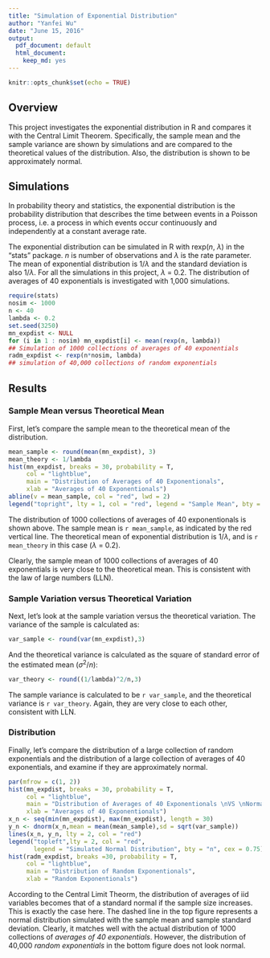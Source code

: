 ```yaml
---
title: "Simulation of Exponential Distribution"
author: "Yanfei Wu"
date: "June 15, 2016"
output:
  pdf_document: default
  html_document:
    keep_md: yes
---
```


```r
knitr::opts_chunk$set(echo = TRUE)
```

## Overview  
This project investigates the exponential distribution in R and compares it with the Central Limit Theorem. Specifically, the sample mean and the sample variance are shown by simulations and are compared to the theoretical values of the distribution. Also, the distribution is shown to be approximately normal.  

## Simulations  
In probability theory and statistics, the exponential distribution is the probability distribution that describes the time between events in a Poisson process, i.e. a process in which events occur continuously and independently at a constant average rate.  

The exponential distribution can be simulated in R with rexp($n$, $\lambda$) in the "stats" package. $n$ is number of observations and $\lambda$ is the rate parameter. The mean of exponential distribution is $1/\lambda$ and the standard deviation is also $1/\lambda$. For all the simulations in this project, $\lambda$ = 0.2. The distribution of averages of 40 exponentials is investigated with 1,000 simulations. 
```r
require(stats)
nosim <- 1000
n <- 40
lambda <- 0.2
set.seed(3250)
mn_expdist <- NULL
for (i in 1 : nosim) mn_expdist[i] <- mean(rexp(n, lambda))
## Simulation of 1000 collections of averages of 40 exponentials
radm_expdist <- rexp(n*nosim, lambda)
## simulation of 40,000 collections of random exponentials
```  
## Results  
### Sample Mean versus Theoretical Mean  
First, let's compare the sample mean to the theoretical mean of the distribution.  
```r
mean_sample <- round(mean(mn_expdist), 3)
mean_theory <- 1/lambda
hist(mn_expdist, breaks = 30, probability = T,
     col = "lightblue",
     main = "Distribution of Averages of 40 Exponentionals",
     xlab = "Averages of 40 Exponentionals")
abline(v = mean_sample, col = "red", lwd = 2)
legend("topright", lty = 1, col = "red", legend = "Sample Mean", bty = "n")
```  
The distribution of 1000 collections of averages of 40 exponentionals is shown above. The sample mean is `r mean_sample`, as indicated by the red vertical line. The theoretical mean of exponential distribution is $1/\lambda$, and is `r mean_theory` in this case ($\lambda$ = 0.2).  

Clearly, the sample mean of 1000 collections of averages of 40 exponentials is very close to the theoretical mean. This is consistent with the law of large numbers (LLN).  

### Sample Variation versus Theoretical Variation  
Next, let's look at the sample variation versus the theoretical variation. The variance of the sample is calculated as:  
```r
var_sample <- round(var(mn_expdist),3)
```  
And the theoretical variance is calculated as the square of standard error of the estimated mean ($\sigma^2/ n$):  
```r
var_theory <- round((1/lambda)^2/n,3)
```  

The sample variance is calculated to be `r var_sample`, and the theoretical variance is `r var_theory`. Again, they are very close to each other, consistent with LLN.   

### Distribution  
Finally, let's compare the distribution of a large collection of random exponentials and the distribution of a large collection of averages of 40 exponentials, and examine if they are approximately normal.  
```r
par(mfrow = c(1, 2))
hist(mn_expdist, breaks = 30, probability = T,
     col = "lightblue",
     main = "Distribution of Averages of 40 Exponentionals \nVS \nNormal Distribution",
     xlab = "Averages of 40 Exponentionals")
x_n <- seq(min(mn_expdist), max(mn_expdist), length = 30)
y_n <- dnorm(x_n,mean = mean(mean_sample),sd = sqrt(var_sample))
lines(x_n, y_n, lty = 2, col = "red")
legend("topleft",lty = 2, col = "red", 
       legend = "Simulated Normal Distribution", bty = "n", cex = 0.75)
hist(radm_expdist, breaks =30, probability = T,
     col = "lightblue",
     main = "Distribution of Random Exponentionals",
     xlab = "Random Exponentionals") 
```   
According to the Central Limit Theorm, the distribution of averages of iid variables becomes that of a standard normal if the sample size increases. This is exactly the case here. The dashed line in the top figure represents a normal distribution simulated with the sample mean and sample standard deviation. Clearly, it matches well with the actual distribution of 1000 collections of *averages of 40 exponentials*. However, the distribution of 40,000 *random exponentials* in the bottom figure does not look normal.

